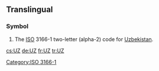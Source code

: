 {{also|uz|.uz}}
==Translingual==

===Symbol===
{{infl|mul|symbol}}
# The [[ISO]] 3166-1 two-letter (alpha-2) code for [[Uzbekistan]].

[[Category:ISO 3166-1]]

[[cs:UZ]]
[[de:UZ]]
[[fr:UZ]]
[[tr:UZ]]
